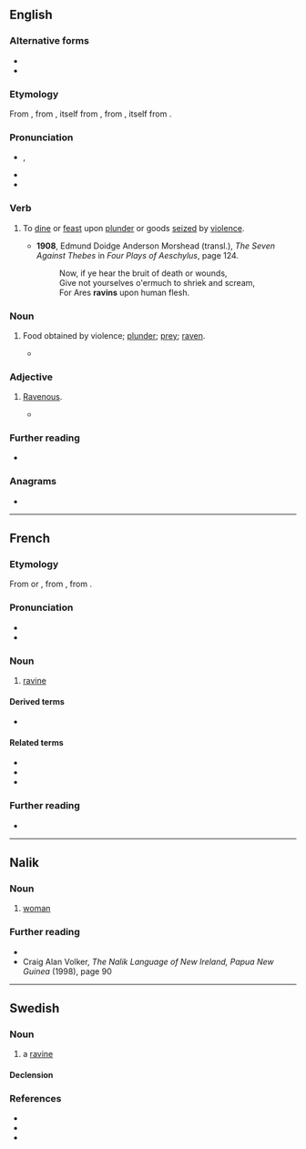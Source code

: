 {{also|ravin'}}
==English==

===Alternative forms===
* {{l|en|raven}}
* {{l|en|ravine}}

===Etymology===
From {{inh|en|enm|ravine}}, from {{der|en|fro|raviner||rush, seize by force}}, itself from {{m|fro|ravine||rapine}}, from {{der|en|la|rapīna||plundering, loot}}, itself from {{m|la|rapere||seize, plunder, abduct}}.

===Pronunciation===
* {{enPR|răvʹən}}, {{IPA|en|/ˈɹævən/}}
* {{audio|en|LL-Q1860 (eng)-Vealhurl-ravin.wav|Audio (Southern England)}}
* {{rhymes|en|ævən}}

===Verb===
{{en-verb}}

# {{lb|en|obsolete}} To [[dine]] or [[feast]] upon [[plunder]] or goods [[seize]]d by [[violence]].
#* '''1908''', Edmund Doidge Anderson Morshead (transl.), ''The Seven Against Thebes'' in ''Four Plays of Aeschylus'', page 124.
#*: Now, if ye hear the bruit of death or wounds,<br />Give not yourselves o'ermuch to shriek and scream,<br />For Ares '''ravins''' upon human flesh.

===Noun===
{{en-noun|-}}

# {{lb|en|obsolete}} Food obtained by violence; [[plunder]]; [[prey]]; [[raven]].
#* {{RQ:Tennyson In Memoriam|text=Tho' Nature, red in tooth and claw <br> With '''ravine''', shriek'd against his creed}}

===Adjective===
{{en-adj}}

# {{lb|en|obsolete}} [[ravenous|Ravenous]].
#* {{RQ:Shakespeare All's Well|III|ii|line=117|text=Better 'twere <br> I met the '''ravin''' lion when he roared <br> With sharp constraint of hunger;}}

===Further reading===
* {{R:Webster 1913}}

===Anagrams===
* {{anagrams|en|a=ainrv|-navir|Arvin|Narvi|Vanir|invar}}

----

==French==

===Etymology===
From {{m|fr|ravine}} or {{m|fr|raviner}}, from {{der|fr|fro|ravine}}, from {{der|fr|la|rapīna}}.

===Pronunciation===
* {{fr-IPA}}
* {{audio|fr|Fr-ravin.ogg|Audio}}

===Noun===
{{fr-noun|m}}

# [[ravine]]

====Derived terms====
* {{l|fr|qui fait le malin tombe dans le ravin}}

====Related terms====
* {{l|fr|ravine}}
* {{l|fr|ravinement}}
* {{l|fr|raviner}}

===Further reading===
* {{R:TLFi}}

{{C|fr|Landforms}}

----

==Nalik==

===Noun===
{{head|nal|noun|singular|[[a]] [[ravin]]|plural|[[a]] [[fu]] [[ravin]]}}

# [[woman]]

===Further reading===
* {{R:poz-oce:Ross 1988}}
* Craig Alan Volker, ''The Nalik Language of New Ireland, Papua New Guinea'' (1998), page 90

----

==Swedish==

===Noun===
{{sv-noun|c}}

# a [[ravine]]

====Declension====
{{sv-infl-noun-c-er}}

===References===
* {{R:svenska.se|so}}
* {{R:svenska.se|saol}}
* {{R:svenska.se|saob}}